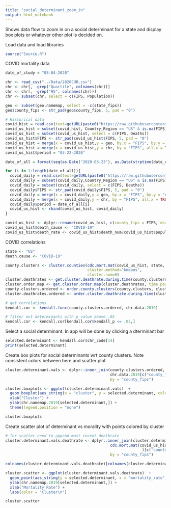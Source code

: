 ```yaml
---
title: "social_determinant_zoom_in"
output: html_notebook
---
```


Shows data flow to zoom in on a social determinant for a state and display box plots or whatever other plot is decided on.

Load data and load libraries
```r

source("Source.R")

```

COVID mortality data

```r
date_of_study = "08-04-2020"

chr <- read_csv("../Data/2020CHR.csv")
chr <- chr[, -grep("Quartile", colnames(chr))]
chr <- chr[, -grep("95", colnames(chr))]
chr <- subset(chr, select = c(FIPS, Population))

geo <- subset(geo.namemap, select = -c(state_fips))
geo$county_fips <- str_pad(geo$county_fips, 5, pad = "0")

# Historical data
covid_hist = read.csv(text=getURL(paste0("https://raw.githubusercontent.com/CSSEGISandData/COVID-19/master/csse_covid_19_data/csse_covid_19_daily_reports/03-22-2020.csv")))
covid_us_hist = subset(covid_hist, Country_Region == "US" & is.na(FIPS)==F)
covid_us_hist = subset(covid_us_hist, select = c(FIPS, Deaths))
covid_us_hist$FIPS <- str_pad(covid_us_hist$FIPS, 5, pad = "0")
covid_us_hist = merge(x = covid_us_hist,y = geo, by.x = "FIPS", by.y = "county_fips", all.y = TRUE)
covid_us_hist = merge(x = covid_us_hist,y = chr, by = "FIPS", all.x = TRUE)
covid_us_hist$period = "03-22-2020"

date_of_all = format(seq(as.Date("2020-03-23"), as.Date(strptime(date_of_study,"%m-%d-%Y")), by = "weeks"),"%m-%d-%Y")

for (i in 1:length(date_of_all)){
  covid_daily = read.csv(text=getURL(paste0("https://raw.githubusercontent.com/CSSEGISandData/COVID-19/master/csse_covid_19_data/csse_covid_19_daily_reports/",date_of_all[i],".csv")))
  covid_daily = subset(covid_daily,Country_Region == "US" & is.na(FIPS)==F)
  covid_daily = subset(covid_daily, select = c(FIPS, Deaths))
  covid_daily$FIPS <- str_pad(covid_daily$FIPS, 5, pad = "0")
  covid_daily = merge(x = covid_daily,y = geo, by.x = "FIPS", by.y = "county_fips", all.y = TRUE)
  covid_daily = merge(x = covid_daily,y = chr, by = "FIPS", all.x = TRUE)
  covid_daily$period = date_of_all[i]
  covid_us_hist <- rbind(covid_us_hist, covid_daily)
}

covid_us_hist <- dplyr::rename(covid_us_hist, c(county_fips = FIPS, death_num = Deaths, population = Population))
covid_us_hist$death_cause <- "COVID-19"
covid_us_hist$death_rate <- covid_us_hist$death_num/covid_us_hist$population*100000

```

COVID correlations

```r
state <- "US"
death.cause <- "COVID-19"

county.clusters <- cluster.counties(cdc.mort.mat(covid_us_hist, state, death.cause),
                                    cluster.method="kmeans",
                                    cluster.num=6)
cluster.deathrates <- get.cluster.deathrate.during.time(county.clusters, covid_us_hist, death.cause)
cluster.order.map <- get.cluster.order.map(cluster.deathrates, time.period = "08-03-2020")
county.clusters.ordered <- order.county.clusters(county.clusters, cluster.order.map)
cluster.deathrates.ordered <- order.cluster.deathrate.during.time(cluster.deathrates, cluster.order.map)

# get correlations
kendall.cor <- kendall.func(county.clusters.ordered, chr.data.2019)

# filter out determinants with p value above .05
kendall.cor <- kendall.cor[kendall.cor$kendall_p <= .05,]
```

Select a social determinant. In app will be done by clicking a dterminant bar

```r
selected.determinant <- kendall.cor$chr_code[14]
print(selected.determinant)
```

Create box plots for social determinants wrt county clusters. Note consistent colors between here and scatter plot

```r
cluster.determinant.vals <- dplyr::inner_join(county.clusters.ordered, 
                                              chr.data.2019[c("county_fips", selected.determinant)],
                                              by = "county_fips")

cluster.boxplots <- ggplot(cluster.determinant.vals)  + 
  geom_boxplot(aes_string(x = "cluster", y = selected.determinant, color = "cluster")) +
  xlab("Cluster") +
  ylab(chr.namemap.2019[selected.determinant,]) +
  theme(legend.position = "none")

cluster.boxplots
```

Create scatter plot of determinant vs morality with points colored by cluster

```r
# for scatter need to append most recent deathrate
cluster.determinant.vals.deathrate <- dplyr::inner_join(cluster.determinant.vals, 
                                              cdc.mort.mat(covid_us_hist, state, death.cause
                                                            )[c("county_fips", "08-03-2020")],
                                              by = "county_fips")

colnames(cluster.determinant.vals.deathrate)[colnames(cluster.determinant.vals.deathrate)=="08-03-2020"] <- "mortality_rate"

cluster.scatter <- ggplot(cluster.determinant.vals.deathrate)  + 
  geom_point(aes_string(y = selected.determinant, x = "mortality_rate", color = "cluster")) +
  ylab(chr.namemap.2019[selected.determinant,]) +
  xlab("Mortality Rate") +
  labs(color = "Cluster\n")

cluster.scatter
```


